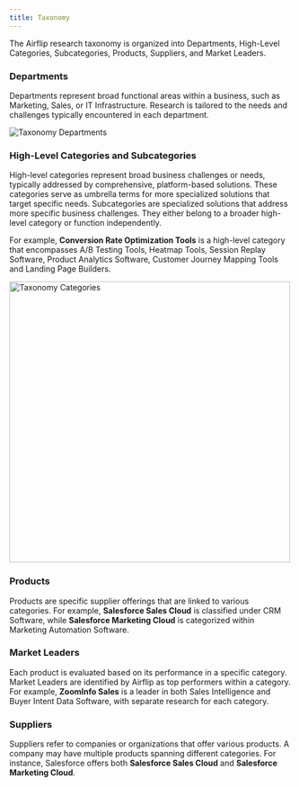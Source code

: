 ```yaml
---
title: Taxonomy
---
```


The Airflip research taxonomy is organized into Departments, High-Level Categories, Subcategories, Products, Suppliers, and Market Leaders.
### Departments

Departments represent broad functional areas within a business, such as Marketing, Sales, or IT Infrastructure. Research is tailored to the needs and challenges typically encountered in each department.

![Taxonomy Departments](/images/gifs_images/research-departmnets.png)

### High-Level Categories and Subcategories

High-level categories represent broad business challenges or needs, typically addressed by comprehensive, platform-based solutions. These categories serve as umbrella terms for more specialized solutions that target specific needs. Subcategories are specialized solutions that address more specific business challenges. They either belong to a broader high-level category or function independently.

For example, **Conversion Rate Optimization Tools** is a high-level category that encompasses A/B Testing Tools, Heatmap Tools, Session Replay Software, Product Analytics Software, Customer Journey Mapping Tools and Landing Page Builders.

<img src="/images/gifs_images/research_categories_subcategories.png" alt="Taxonomy Categories" width="500"/>

### Products

Products are specific supplier offerings that are linked to various categories. For example, **Salesforce Sales Cloud** is classified under CRM Software, while **Salesforce Marketing Cloud** is categorized within Marketing Automation Software.

### Market Leaders

Each product is evaluated based on its performance in a specific category. Market Leaders are identified by Airflip as top performers within a category. For example, **ZoomInfo Sales** is a leader in both Sales Intelligence and Buyer Intent Data Software, with separate research for each category.

### Suppliers

Suppliers refer to companies or organizations that offer various products. A company may have multiple products spanning different categories. For instance, Salesforce offers both **Salesforce Sales Cloud** and **Salesforce Marketing Cloud**.
